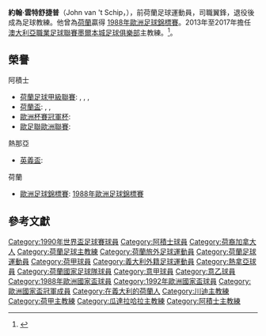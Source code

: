 {{expand language|1=en|page=|time=2020-05-30T02:41:05+00:00}}
{{NoteTA
|G1=足球
|G2=荷蘭足球聯賽
|G3=ALeague
|G4=uefa
|1=zh-hans:范特斯奇普;zh-hk:雲特舒捷普;
}}
{{Infobox football biography
| name = John van 't Schip
| image = Van 't Schip 2012.jpg
| image_size =
| caption =
| fullname = Johannes Nicolaas van 't Schip
| birth_date  = {{birth date and age|1963|12|30|df=yes}}
| birth_place = {{CAN}}[[聖約翰堡_(卑詩省)|聖約翰堡]]
| height = {{Height|m=1.82}}
| currentclub = 
| position = [[中場|翼鋒]]
| years1 = 1981–1992
| clubs1 = [[阿積士足球會|阿積士]]
| caps1 = 273
| goals1 = 29
| years2 = 1992–1996
| clubs2 = [[熱那亞板球與足球俱樂部|熱那亞]]
| caps2 = 107
| goals2 = 11
| totalcaps = 380
| totalgoals = 40
| nationalyears1 = 1986–1995
| nationalteam1 = [[荷蘭國家足球隊|荷蘭]]
| nationalcaps1 = 41
| nationalgoals1 = 2
| manageryears1 = 2001–2002
| managerclubs1 = [[川迪足球會|川迪]]
| manageryears2 = 2002–2004
| managerclubs2 = [[阿積士青年隊|阿積士]]
| manageryears3 = 2004–2008
| managerclubs3 = [[荷蘭國家足球隊|荷蘭]] (助教)
| manageryears4 = 2009
| managerclubs4 = [[阿積士足球會|阿積士]]
| manageryears5 = 2009–2012
| managerclubs5 = [[墨爾本城足球俱樂部|墨爾本雄心]]
| manageryears6 = 2012–2013
| managerclubs6 = [[瓜達拉哈拉體育會|瓜達拉哈拉]]
| manageryears7 = 2013–2017
| managerclubs7 = [[墨爾本城足球俱樂部|墨爾本雄心/墨爾本城]]
| manageryears8  = 2017–2018     
| managerclubs8   = [[PEC施禾利|PEC施禾利]]
}}
'''約翰·雲特舒捷普'''（John van 't Schip，{{bd|1963年|12月30日|}}），前荷蘭足球運動員，司職翼鋒，退役後成為足球教練。他曾為[[荷蘭國家足球隊|荷蘭]]贏得 [[1988年歐洲足球錦標賽|1988年歐洲足球錦標賽]]。2013年至2017年擔任[[澳大利亞職業足球聯賽|澳大利亞職業足球聯賽]][[墨爾本城足球俱樂部|墨爾本城足球俱樂部]]主教練。<ref>{{cite web|url=http://www.footballaustralia.com.au/melbourneheart/news-display/John-vant-Schip-Reappointed-Head-Coach/88512|title=John van’t Schip Reappointed Head Coach|publisher=[[Football_Federation_Australia|Football Federation Australia]]|date=19 March 2014|deadurl=yes|archiveurl=https://web.archive.org/web/20140327120148/http://www.footballaustralia.com.au/melbourneheart/news-display/John-vant-Schip-Reappointed-Head-Coach/88512|archivedate=2014年3月27日}}</ref>。

==榮譽==
;阿積士
*[[荷蘭足球甲級聯賽|荷蘭足球甲級聯賽]]: {{tsl|en|1981–82 Eredivisie||1981–82}}, {{tsl|en|1982–83 Eredivisie||1982–83}}, {{tsl|en|1984–85 Eredivisie||1984–85}}, {{tsl|en|1989–90 Eredivisie||1989–90}}
*[[荷蘭盃|荷蘭盃]]: {{tsl|en|1982–83 KNVB Cup||1982–83}}, {{tsl|en|1985–86 KNVB Cup||1985–86}}, {{tsl|en|1986–87 KNVB Cup||1986–87}}
*[[歐洲杯賽冠軍杯|歐洲杯賽冠軍杯]]: {{tsl|en|1987 European Cup Winners' Cup Final||1986–87}}
*[[歐足聯歐洲聯賽|歐足聯歐洲聯賽]]: {{tsl|en|1992 UEFA Cup Final||1991–92}}

;熱那亞
*[[英義盃|英義盃]]: {{tsl|en|1995–96 Anglo-Italian Cup||1995–96}}

;荷蘭
*[[歐洲足球錦標賽|歐洲足球錦標賽]]: [[1988年歐洲足球錦標賽|1988年歐洲足球錦標賽]]

==參考文獻==
{{reflist}}

{{DEFAULTSORT:Schip, John van 't}}
[[Category:1990年世界盃足球賽球員|Category:1990年世界盃足球賽球員]]
[[Category:阿積士球員|Category:阿積士球員]]
[[Category:荷裔加拿大人|Category:荷裔加拿大人]]
[[Category:荷蘭足球主教練|Category:荷蘭足球主教練]]
[[Category:荷蘭旅外足球運動員|Category:荷蘭旅外足球運動員]]
[[Category:荷蘭足球運動員|Category:荷蘭足球運動員]]
[[Category:荷甲球員|Category:荷甲球員]]
[[Category:義大利外籍足球運動員|Category:義大利外籍足球運動員]]
[[Category:熱拿亞球員|Category:熱拿亞球員]]
[[Category:荷蘭國家足球隊球員|Category:荷蘭國家足球隊球員]]
[[Category:意甲球員|Category:意甲球員]]
[[Category:意乙球員|Category:意乙球員]]
[[Category:1988年歐洲國家盃球員|Category:1988年歐洲國家盃球員]]
[[Category:1992年歐洲國家盃球員|Category:1992年歐洲國家盃球員]]
[[Category:歐洲國家盃冠軍成員|Category:歐洲國家盃冠軍成員]]
[[Category:在義大利的荷蘭人|Category:在義大利的荷蘭人]]
[[Category:川迪主教練|Category:川迪主教練]]
[[Category:荷甲主教練|Category:荷甲主教練]]
[[Category:瓜達拉哈拉主教練|Category:瓜達拉哈拉主教練]]
[[Category:阿積士主教練|Category:阿積士主教練]]